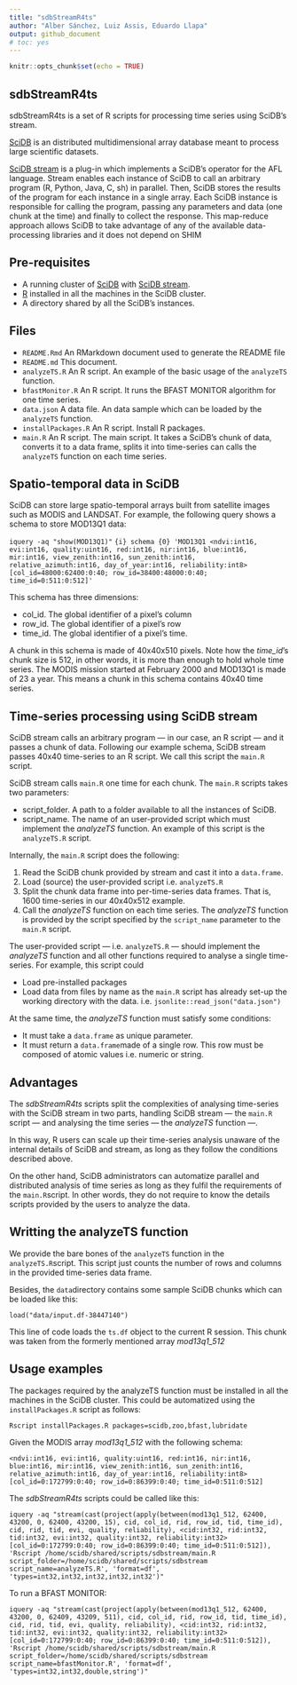 ```yaml
---
title: "sdbStreamR4ts"
author: "Alber Sánchez, Luiz Assis, Eduardo Llapa"
output: github_document
# toc: yes
---
```


```r
knitr::opts_chunk$set(echo = TRUE)
```

## sdbStreamR4ts

sdbStreamR4ts is a set of R scripts for processing time series using SciDB's stream.

[SciDB](https://en.wikipedia.org/wiki/SciDB) is an distributed multidimensional array database meant to process large scientific datasets. 

[SciDB stream](https://github.com/Paradigm4/stream/) is a plug-in which implements a SciDB's operator for the AFL language. Stream enables each instance of SciDB to call an arbitrary program (R, Python, Java, C, sh) in parallel. Then, SciDB stores the results of the program for each instance in a single array. Each SciDB instance is responsible for calling the program,
passing any parameters and data (one chunk at the time) and finally to collect the response. This map-reduce approach allows SciDB to take advantage of any of the available data-processing libraries and it does not depend on SHIM


## Pre-requisites

* A running cluster of [SciDB](https://en.wikipedia.org/wiki/SciDB)  with [SciDB stream](https://github.com/Paradigm4/stream/).
* [R](https://www.r-project.org) installed in all the machines in the SciDB cluster.
* A directory shared by all the SciDB's instances.


## Files

* `README.Rmd`        An RMarkdown document used to generate the README file
* `README.md`         This document.
* `analyzeTS.R`       An R script. An example of the basic usage of the `analyzeTS` function.
* `bfastMonitor.R` 	  An R script. It runs the BFAST MONITOR algorithm for one time series.
* `data.json` 	      A data file. An data sample which can be loaded by the `analyzeTS` function.
* `installPackages.R` An R script. Install R packages.
* `main.R`            An R script. The main script. It takes a SciDB's chunk of data, converts it to a data frame, splits it into time-series can calls the `analyzeTS` function on each time series.


## Spatio-temporal data in SciDB

SciDB can store large spatio-temporal arrays built from satellite images such as MODIS and LANDSAT. For example, the following query shows a schema to store MOD13Q1 data:

`
iquery -aq "show(MOD13Q1)"
`
`
{i} schema
{0} 'MOD13Q1 <ndvi:int16, evi:int16, quality:uint16, red:int16, nir:int16, blue:int16, mir:int16, view_zenith:int16, sun_zenith:int16, relative_azimuth:int16, day_of_year:int16, reliability:int8> [col_id=48000:62400:0:40; row_id=38400:48000:0:40; time_id=0:511:0:512]'
`

This schema has three dimensions:

* col_id. The global identifier of a pixel's column
* row_id. The global identifier of a pixel's row
* time_id. The global identifier of a pixel's time. 

A chunk in this schema is made of 40x40x510 pixels. Note how the *time_id*'s chunk size is 512, in other words, it is more than enough to hold whole time series. The MODIS mission started at February 2000 and MOD13Q1 is made of 23 a year. This means a chunk in this schema contains 40x40 time series.

## Time-series processing using SciDB stream

SciDB stream calls an arbitrary program --- in our case, an R script --- and it passes a chunk of data. Following our example schema, SciDB stream passes 40x40 time-series to an R script. We call this script the `main.R` script.

SciDB stream calls `main.R` one time for each chunk. The `main.R` scripts takes two parameters:

* script_folder. A path to a folder available to all the instances of SciDB.
* script_name. The name of an user-provided script which must implement the *analyzeTS* function. An example of this script is the `analyzeTS.R` script.

Internally, the `main.R` script does the following:

1. Read the SciDB chunk provided by stream and cast it into a `data.frame`.
2. Load (source) the user-provided script i.e. `analyzeTS.R`
3. Split the chunk data frame into per-time-series data frames. That is, 1600 time-series in our 40x40x512 example. 
4. Call the *analyzeTS* function on each time series. The *analyzeTS* function is provided by the script specified  by the `script_name` parameter to the `main.R` script.

The user-provided script --- i.e. `analyzeTS.R` --- should implement the 
*analyzeTS* function and all other functions required to analyse a single time-series. For example, this script could

* Load pre-installed packages
* Load data from files by name as the `main.R` script has already set-up the working directory with the data. i.e. `jsonlite::read_json("data.json")`

At the same time, the *analyzeTS* function must satisfy some conditions:

* It must take a `data.frame` as unique parameter.
* It must return a `data.frame`made of a single row. This row must be composed of atomic values i.e. numeric or string.


## Advantages

The *sdbStreamR4ts* scripts split the complexities of analysing time-series with the SciDB stream in two parts, handling SciDB stream --- the `main.R` script  --- and analysing the time series --- the *analyzeTS* function ---. 

In this way, R users can scale up their time-series analysis unaware of the internal details  of SciDB and stream, as long as they  follow the conditions described above.

On the other hand, SciDB administrators can automatize parallel and distributed analysis of time series as long as they fulfil the requirements of the `main.R`script. In other words, they do not require to know the details scripts provided by the users to analyze the data.


## Writting the analyzeTS function

We provide the bare bones of the `analyzeTS` function in the `analyzeTS.R`script. This script just counts the number of rows and columns in the provided time-series data frame.

Besides, the `data`directory contains some sample SciDB chunks which can be loaded like this:

`load("data/input.df-38447140")`

This line of code loads the `ts.df` object to the current R session. This chunk was taken from the formerly mentioned array *mod13q1_512*


## Usage examples

The packages required by the analyzeTS function must be installed in all the machines in the SciDB cluster. This could be automatized using the `installPackages.R` script as follows:

`Rscript installPackages.R packages=scidb,zoo,bfast,lubridate`

Given the MODIS array *mod13q1_512* with the following schema:

`<ndvi:int16, evi:int16, quality:uint16, red:int16, nir:int16, blue:int16, mir:int16, view_zenith:int16, sun_zenith:int16, relative_azimuth:int16, day_of_year:int16, reliability:int8> [col_id=0:172799:0:40; row_id=0:86399:0:40; time_id=0:511:0:512]`



The *sdbStreamR4ts* scripts could be called like this:

`iquery -aq "stream(cast(project(apply(between(mod13q1_512, 62400, 43200, 0, 62400, 43200, 15), cid, col_id, rid, row_id, tid, time_id), cid, rid, tid, evi, quality, reliability), <cid:int32, rid:int32, tid:int32, evi:int32, quality:int32, reliability:int32> [col_id=0:172799:0:40; row_id=0:86399:0:40; time_id=0:511:0:512]), 'Rscript /home/scidb/shared/scripts/sdbstream/main.R script_folder=/home/scidb/shared/scripts/sdbstream script_name=analyzeTS.R', 'format=df', 'types=int32,int32,int32,int32,int32')"`

To run a BFAST MONITOR:

`iquery -aq "stream(cast(project(apply(between(mod13q1_512, 62400, 43200, 0, 62409, 43209, 511), cid, col_id, rid, row_id, tid, time_id), cid, rid, tid, evi, quality, reliability), <cid:int32, rid:int32, tid:int32, evi:int32, quality:int32, reliability:int32> [col_id=0:172799:0:40; row_id=0:86399:0:40; time_id=0:511:0:512]), 'Rscript /home/scidb/shared/scripts/sdbstream/main.R script_folder=/home/scidb/shared/scripts/sdbstream script_name=bfastMonitor.R', 'format=df', 'types=int32,int32,double,string')"`
